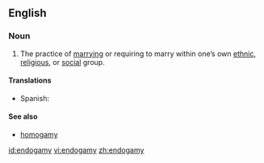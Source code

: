 ==English==

===Noun===
{{en-noun|-}}

# The practice of [[marry]]ing or requiring to marry within one’s own [[ethnic]], [[religious]], or [[social]] group.

====Translations====
{{trans-top|the practice of marrying within one's own social group}}
*Spanish: {{t+|es|endogamia|f}}
{{trans-mid}}
{{trans-bottom}}

====See also====
*[[homogamy]]

[[id:endogamy]]
[[vi:endogamy]]
[[zh:endogamy]]